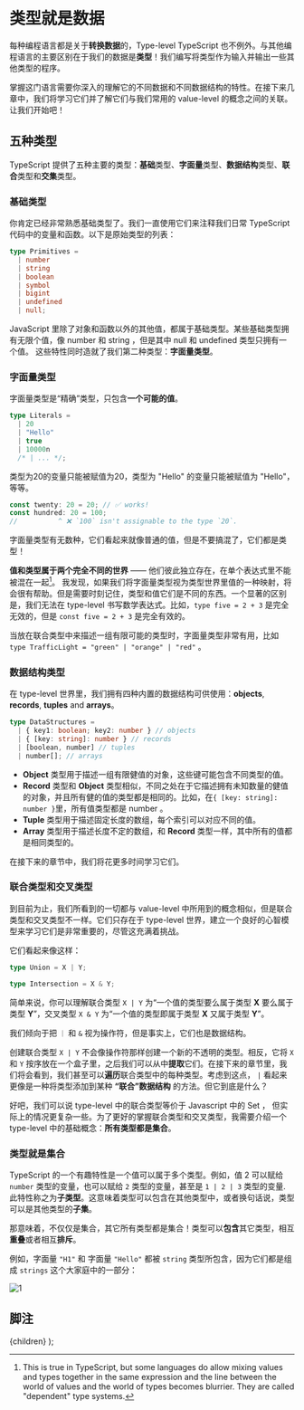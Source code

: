 


# 类型就是数据

每种编程语言都是关于**转换数据**的，Type-level TypeScript 也不例外。与其他编程语言的主要区别在于我们的数据是**类型**！我们编写将类型作为输入并输出一些其他类型的程序。

掌握这门语言需要你深入的理解它的不同数据和不同数据结构的特性。在接下来几章中，我们将学习它们并了解它们与我们常用的 value-level 的概念之间的关联。让我们开始吧！

## 五种类型

TypeScript 提供了五种主要的类型：**基础**类型、**字面量**类型、**数据结构**类型、**联合**类型和**交集**类型。

### 基础类型

你肯定已经非常熟悉基础类型了。我们一直使用它们来注释我们日常 TypeScript 代码中的变量和函数。以下是原始类型的列表：

```ts
type Primitives =
  | number
  | string
  | boolean
  | symbol
  | bigint
  | undefined
  | null;
```

JavaScript 里除了对象和函数以外的其他值，都属于基础类型。某些基础类型拥有无限个值，像 number 和 string ，但是其中 null 和 undefined 类型只拥有一个值。 这些特性同时造就了我们第二种类型：**字面量类型**。

### 字面量类型


字面量类型是“精确”类型，只包含**一个可能的值**。

```ts
type Literals =
  | 20
  | "Hello"
  | true
  | 10000n
  /* | ... */;
```

类型为20的变量只能被赋值为20，类型为 "Hello" 的变量只能被赋值为 "Hello"，等等。

```ts
const twenty: 20 = 20; // ✅ works!
const hundred: 20 = 100;
//          ^ ❌ `100` isn't assignable to the type `20`.
```

字面量类型有无数种，它们看起来就像普通的值，但是不要搞混了，它们都是类型！

**值和类型属于两个完全不同的世界** —— 他们彼此独立存在，在单个表达式里不能被混在一起[^1]。 我发现，如果我们将字面量类型视为类型世界里值的一种映射，将会很有帮助。但是需要时刻记住，类型和值它们是不同的东西。一个显著的区别是，我们无法在 type-level 书写数学表达式。比如，`type five = 2 + 3` 是完全无效的，但是 `const five = 2 + 3` 是完全有效的。

当放在联合类型中来描述一组有限可能的类型时，字面量类型非常有用，比如 `type TrafficLight = "green" | "orange" | "red"` 。

### 数据结构类型

在 type-level 世界里，我们拥有四种内置的数据结构可供使用：**objects**, **records**, **tuples** and **arrays**。

```ts
type DataStructures =
  | { key1: boolean; key2: number } // objects
  | { [key: string]: number } // records
  | [boolean, number] // tuples
  | number[]; // arrays
```

- **Object** 类型用于描述一组有限健值的对象，这些键可能包含不同类型的值。
- **Record** 类型和 **Object** 类型相似，不同之处在于它描述拥有未知数量的健值的对象，并且所有健的值的类型都是相同的。比如，在`{ [key: string]: number }`里，所有值类型都是 number 。
- **Tuple** 类型用于描述固定长度的数组，每个索引可以对应不同的值。
- **Array** 类型用于描述长度不定的数组，和 **Record** 类型一样，其中所有的值都是相同类型的。

在接下来的章节中，我们将花更多时间学习它们。

### 联合类型和交叉类型

到目前为止，我们所看到的一切都与 value-level 中所用到的概念相似，但是联合类型和交叉类型不一样。它们只存在于 type-level 世界，建立一个良好的心智模型来学习它们是非常重要的，尽管这充满着挑战。

它们看起来像这样：

```ts
type Union = X | Y;

type Intersection = X & Y;
```

简单来说，你可以理解联合类型 `X | Y` 为“一个值的类型要么属于类型 **X** 要么属于类型 **Y**”，交叉类型 `X & Y` 为“一个值的类型即属于类型 **X** 又属于类型 **Y**”。

我们倾向于把 `｜` 和 `&` 视为操作符，但是事实上，它们也是数据结构。

创建联合类型 `X | Y` 不会像操作符那样创建一个新的不透明的类型。相反，它将 `X` 和 `Y` 按序放在一个盒子里，之后我们可以从中**提取**它们。在接下来的章节里，我们将会看到，我们甚至可以**遍历**联合类型中的每种类型。考虑到这点， `|` 看起来更像是一种将类型添加到某种 **“联合”数据结构** 的方法。但它到底是什么？

好吧，我们可以说 type-level 中的联合类型等价于 Javascript 中的 Set ， 但实际上的情况更复杂一些。为了更好的掌握联合类型和交叉类型，我需要介绍一个 type-level 中的基础概念：**所有类型都是集合**。

### 类型就是集合

TypeScript 的一个有趣特性是一个值可以属于多个类型。例如，值 2 可以赋给 `number` 类型的变量，也可以赋给 `2` 类型的变量，甚至是 `1 | 2 | 3` 类型的变量. 此特性称之为**子类型**。这意味着类型可以包含在其他类型中，或者换句话说，类型可以是其他类型的**子集**。

那意味着，不仅仅是集合，其它所有类型都是集合！类型可以**包含**其它类型，相互**重叠**或者相互**排斥**。

例如，字面量 `"H1"` 和 字面量 `"Hello"` 都被 `string` 类型所包含，因为它们都是组成 `strings` 这个大家庭中的一部分：

![1](./img/02-types-are-just-data/1.svg)


## 脚注

[^1]: This is true in TypeScript, but some languages do allow mixing values and types together in the same expression and the line between the world of values and the world of types becomes blurrier. They are called "dependent" type systems.


[^2]: Intersecting two object types is not exactly like merging two objects with `{...a, ...b}`, the way we would in JavaScript, because the intersection is applied recursively on keys that exist on both object types. We will learn more about intersections of objects in the next chapter.

  <PageLayout meta={meta}>{children}</PageLayout>
);
